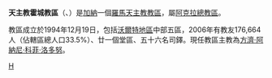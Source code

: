 {{Infobox Roman Catholic diocese
|Roman Catholic Diocese of = 天主教霍城教區
|Latin name of diocese = Dioecesis Hoënsis
|image =
|caption = 
|location = [[加納|加納]]
|territory = [[沃爾特地區|沃爾特地區]]中部
|population = 176,664

|rite = 拉丁禮
|patron = 
|province = 阿克拉
|established = 1994年
|cathedral = 聖心主教座堂
|co-cathedral =
|leadership = 主教
|website =
|教宗 =
|metropolitan = 
|ordinary =方濟·阿納尼·科菲·洛多努
|coadjutor bishop =
|auxiliary =
}}

'''天主教霍城教區'''（{{lang-la|Dioecesis Hoënsis}}、{{lang-en|Diocese of Ho}}）是[[加納|加納]]一個[[羅馬天主教|羅馬天主教]][[教區|教區]]，屬[[天主教阿克拉總教區|阿克拉總教區]]。

教區成立於1994年12月19日，包括[[沃爾特地區|沃爾特地區]]中部五區，2006年有教友176,664人（佔轄區總人口33.5%）、廿一個堂區、五十六名司鐸。現任教區主教為[[方濟·阿納尼·科菲·洛多努|方濟·阿納尼·科菲·洛多努]]。

{{加納天主教教省}}
[[Category:加納天主教教區|H]]
